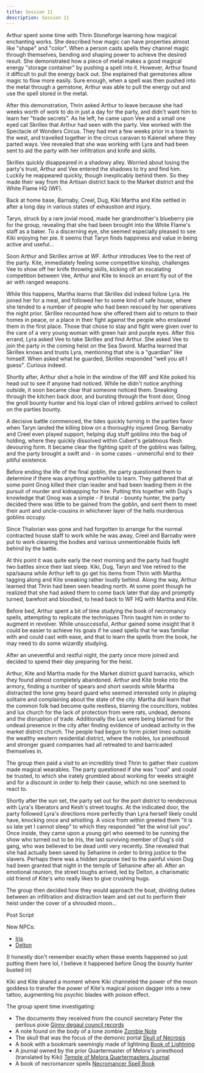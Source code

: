 ```yaml
---
title: Session 11
description: Session 11
---
```

Arthur spent some time with Thrin Stoneforge learning how magical enchanting works. She described how magic can have properties almost like "shape" and "color". When a person casts spells they channel magic through themselves, bending and shaping power to achieve the desired result. She demonstrated how a piece of metal makes a good magical energy "storage container" by pushing a spell into it. However, Arthur found it difficult to pull the energy back out. She explained that gemstones allow magic to flow more easily. Sure enough, when a spell was then pushed into the metal through a gemstone, Arthur was able to pull the energy out and use the spell stored in the metal.

After this demonstration, Thrin asked Arthur to leave because she had weeks worth of work to do in just a day for the party, and didn't want him to learn her "trade secrets". As he left, he came upon Vee and a small one eyed cat Skrillex that Arthur had seen with the party. Vee worked with the Spectacle of Wonders Circus. They had met a few weeks prior in a town to the west, and travelled together in the circus caravan to Kalenel where they parted ways. Vee revealed that she was working with Lyra and had been sent to aid the party with her infiltration and knife and skills.

Skrillex quickly disappeared in a shadowy alley. Worried about losing the party's trust, Arthur and Vee entered the shadows to try and find him. Luckily he reappeared quickly, though inexplicably behind them. So they made their way from the Artisan district back to the Market district and the White Flame HQ (WF).

Back at home base, Barnaby, Creel, Dug, Kiki Martha and Kite settled in after a long day in various states of exhaustion and injury.

Taryn, struck by a rare jovial mood, made her grandmother's blueberry pie for the group, revealing that she had been brought into the White Flame's staff as a baker. To a discerning eye, she seemed especially pleased to see Kiki enjoying her pie. It seems that Taryn finds happiness and value in being active and useful...

Soon Arthur and Skrillex arrive at WF. Arthur introduces Vee to the rest of the party. Kite, immediately feeling some competitive kinship, challenges Vee to show off her knife throwing skills, kicking off an escalating competition between Vee, Arthur and Kite to knock an errant fly out of the air with ranged weapons.

While this happens, Martha learns that Skrillex did indeed follow Lyra. He joined her for a meal, and followed her to some kind of safe house, where she tended to a number of people who had been rescued by her operatives the night prior. Skrillex recounted how she offered them aid to return to their homes in peace, or a place in their fight against the people who enslaved them in the first place. Those that chose to stay and fight were given over to the care of a very young woman with green hair and purple eyes. After this errand, Lyra asked Vee to take Skrillex and find Arthur. She asked Vee to join the party in the coming heist on the Sea Sword. Martha learned that Skrillex knows and trusts Lyra, mentioning that she is a "guardian" like himself. When asked what he guarded, Skrillex responded "well you all I guess". Curious indeed.

Shortly after, Arthur shot a hole in the window of the WF and Kite poked his head out to see if anyone had noticed. While he didn't notice anything outside, it soon became clear that someone noticed them. Sneaking through the kitchen back door, and bursting through the front door, Gnog the gnoll bounty hunter and his loyal clan of inbred goblins arrived to collect on the parties bounty.

A decisive battle commenced, the tides quickly turning in the parties favor when Taryn landed the killing blow on a thoroughly injured Gnog. Barnaby and Creel even played support, helping dug stuff goblins into the bag of holding, where they quickly dissolved within Cubert's gelatinous flesh devouring form. It became clear the fighting spirit of the goblins was failing, and the party brought a swift and - in some cases - unmerciful end to their pitiful existence.

Before ending the life of the final goblin, the party questioned them to determine if there was anything worthwhile to learn. They gathered that at some point Gnog killed their clan leader and had been leading them in the pursuit of murder and kidnapping for hire. Putting this together with Dug's knowledge that Gnog was a simple - if brutal - bounty hunter, the party decided there was little to be gained from the goblin, and sent them to meet their aunt and uncle-cousins in whichever layer of the hells murderous goblins occupy.

Since Thalorian was gone and had forgotten to arrange for the normal contracted house staff to work while he was away, Creel and Barnaby were put to work cleaning the bodies and various unmentionable fluids left behind by the battle.

At this point it was quite early the next morning and the party had fought two battles since their last sleep. Kiki, Dug, Taryn and Vee retired to the spa/sauna while Arthur left to go get his items from Thrin with Martha tagging along and Kite sneaking rather loudly behind. Along the way, Arthur learned that Thrin had been seen heading north. At some point though he realized that she had asked them to come back later that day and promptly turned, barefoot and bloodied, to head back to WF HQ with Martha and Kite.

Before bed, Arthur spent a bit of time studying the book of necromancy spells, attempting to replicate the techniques Thrin taught him in order to augment in revolver. While unsuccessful, Arthur gained some insight that it could be easier to achieve his goals if he used spells that he was familiar with and could cast with ease, and that to learn the spells from the book, he may need to do some wizardly studying.

After an uneventful and restful night, the party once more joined and decided to spend their day preparing for the heist.

Arthur, Kite and Martha made for the Market district guard barracks, which they found almost completely abandoned. Arthur and Kite broke into the armory, finding a number of spears and short swords while Martha distracted the lone grey beard guard who seemed interested only in playing solitaire and complaining about the state of the city. Martha did learn that the common folk had become quite restless, blaming the councillors, nobles and lux church for the lack of protection from were rats, undead, demons and the disruption of trade. Additionally the Lux were being blamed for the undead presence in the city after finding evidence of undead activity in the market district church. The people had begun to form picket lines outside the wealthy western residential district, where the nobles, lux priesthood and stronger guard companies had all retreated to and barricaded themselves in.

The group then paid a visit to an incredibly tired Thrin to gather their custom made magical wearables. The party questioned if she was "cool" and could be trusted, to which she irately grumbled about working for weeks straight and for a discount in order to help their cause, which no one seemed to react to.

Shortly after the sun set, the party set out for the port district to rendezvous with Lyra's liberators and Kesh's street toughs. At the indicated door, the party followed Lyra's directions more perfectly than Lyra herself likely could have, knocking once and whistling. A voice from within greeted them "it is so late yet I cannot sleep" to which they responded "let the wind lull you". Once inside, they came upon a young girl who seemed to be running the show who turned out to be Iris, the last surviving member of Dug's old gang, who was believed to be dead until very recently. She revealed that she had actually been saved by Sehanine in order to bring justice to the slavers. Perhaps there was a hidden purpose tied to the painful vision Dug had been granted that night in the temple of Sehanine after all. After an emotional reunion, the street toughs arrived, led by Delton, a charismatic old friend of Kite's who really likes to give crushing hugs.

The group then decided how they would approach the boat, dividing duties between an infiltration and distraction team and set out to perform their heist under the cover of a shrouded moon...

Post Script

New NPCs:

- [Iris](/vennelos/characters/npcs/iris)
- [Delton](/vennelos/characters/npcs/delton)

(I honestly don't remember exactly when these events happened so just putting them here lol, I believe it happened before Gnog the bounty hunter busted in)

Kiki and Kite shared a moment where Kiki channeled the power of the moon goddess to transfer the power of Kite's magical poison dagger into a new tattoo, augmenting his psychic blades with poison effect.

The group spent time investigating:

- The documents they received from the council secretary Peter the perilous pixie [Ginny degaul council records](/vennelos/items/ginny-degaul-council-records)
- A note found on the body of a lone zombie [Zombie Note](/vennelos/items/zombie-note)
- The skull that was the focus of the demonic portal [Skull of Necrosis](/vennelos/items/skull-of-necrosis)
- A book with a bookmark seemingly made of lightning [Book of Lightning](/vennelos/items/book-with-lightning-bookmark)
- A journal owned by the prior Quartermaster of Melora's priesthood (translated by Kiki) [Temple of Melora Quartermasters Journal](/vennelos/items/temple-of-melora-quartermasters-journal)
- A book of necromancer spells [Necromancer Spell Book](/vennelos/items/necromancer-spell-book)
